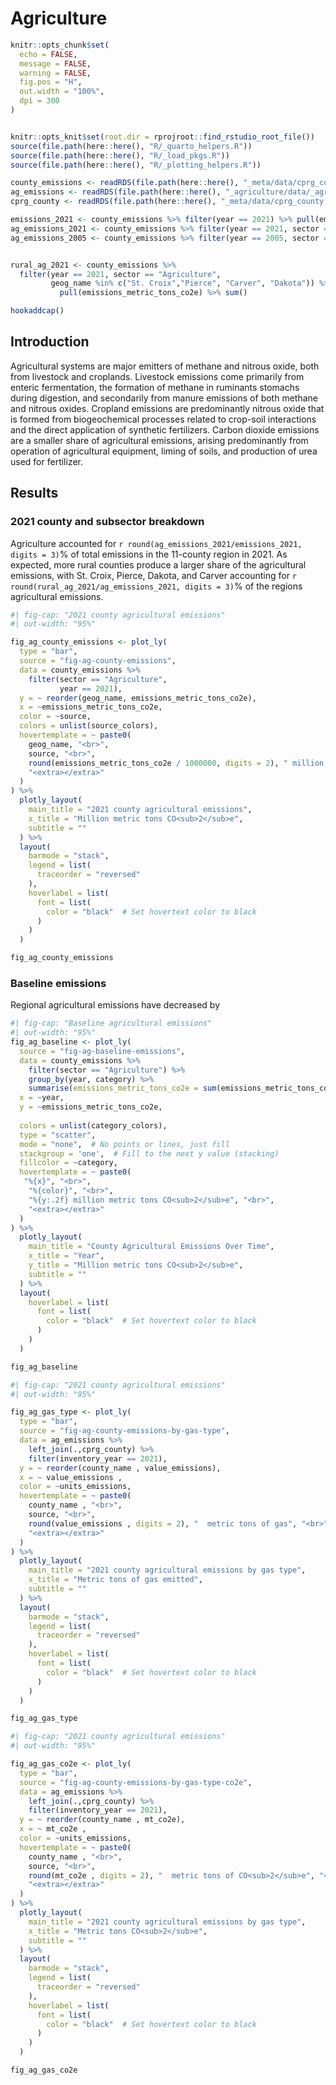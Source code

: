 # Agriculture {#sec-agriculture}
```r
knitr::opts_chunk$set(
  echo = FALSE,
  message = FALSE,
  warning = FALSE,
  fig.pos = "H",
  out.width = "100%",
  dpi = 300
)


knitr::opts_knit$set(root.dir = rprojroot::find_rstudio_root_file())
source(file.path(here::here(), "R/_quarto_helpers.R"))
source(file.path(here::here(), "R/_load_pkgs.R"))
source(file.path(here::here(), "R/_plotting_helpers.R"))

county_emissions <- readRDS(file.path(here::here(), "_meta/data/cprg_county_emissions.RDS"))
ag_emissions <- readRDS(file.path(here::here(), "_agriculture/data/_agricultural_emissions.RDS"))
cprg_county <- readRDS(file.path(here::here(), "_meta/data/cprg_county.RDS"))

emissions_2021 <- county_emissions %>% filter(year == 2021) %>% pull(emissions_metric_tons_co2e) %>% sum()
ag_emissions_2021 <- county_emissions %>% filter(year == 2021, sector == "Agriculture") %>% pull(emissions_metric_tons_co2e) %>% sum()
ag_emissions_2005 <- county_emissions %>% filter(year == 2005, sector == "Agriculture") %>% pull(emissions_metric_tons_co2e) %>% sum()


rural_ag_2021 <- county_emissions %>% 
  filter(year == 2021, sector == "Agriculture",
         geog_name %in% c("St. Croix","Pierce", "Carver", "Dakota")) %>% 
           pull(emissions_metric_tons_co2e) %>% sum()

hookaddcap()
```

## Introduction

Agricultural systems are major emitters of methane and nitrous oxide, both from livestock and croplands. Livestock emissions come primarily from enteric fermentation, the formation of methane in ruminants stomachs during digestion, and secondarily from manure emissions of both methane and nitrous oxides. Cropland emissions are predominantly nitrous oxide that is formed from biogeochemical processes related to crop-soil interactions and the direct application of synthetic fertilizers. Carbon dioxide emissions are a smaller share of agricultural emissions, arising predominantly from operation of agricultural equipment, liming of soils, and production of urea used for fertilizer.


## Results

### 2021 county and subsector breakdown

Agriculture accounted for `r round(ag_emissions_2021/emissions_2021, digits = 3)`% of total emissions in the 11-county region in 2021. As expected, more rural counties produce a larger share of the agricultural emissions, with St. Croix, Pierce, Dakota, and Carver accounting for `r round(rural_ag_2021/ag_emissions_2021, digits = 3)`% of the regions agricultural emissions.

```r
#| fig-cap: "2021 county agricultural emissions"
#| out-width: "95%"

fig_ag_county_emissions <- plot_ly(
  type = "bar",
  source = "fig-ag-county-emissions",
  data = county_emissions %>%
    filter(sector == "Agriculture",
           year == 2021),
  y = ~ reorder(geog_name, emissions_metric_tons_co2e),
  x = ~emissions_metric_tons_co2e,
  color = ~source,
  colors = unlist(source_colors),
  hovertemplate = ~ paste0(
    geog_name, "<br>",
    source, "<br>",
    round(emissions_metric_tons_co2e / 1000000, digits = 2), " million metric tons CO<sub>2</sub>e", "<br>",
    "<extra></extra>"
  )
) %>%
  plotly_layout(
    main_title = "2021 county agricultural emissions",
    x_title = "Million metric tons CO<sub>2</sub>e",
    subtitle = ""
  ) %>%
  layout(
    barmode = "stack",
    legend = list(
      traceorder = "reversed"
    ),
    hoverlabel = list(
      font = list(
        color = "black"  # Set hovertext color to black
      )
    )
  )

fig_ag_county_emissions
```


### Baseline emissions

Regional agricultural emissions have decreased by 

```r
#| fig-cap: "Baseline agricultural emissions"
#| out-width: "95%"
fig_ag_baseline <- plot_ly(
  source = "fig-ag-baseline-emissions",
  data = county_emissions %>%
    filter(sector == "Agriculture") %>% 
    group_by(year, category) %>% 
    summarise(emissions_metric_tons_co2e = sum(emissions_metric_tons_co2e)),
  x = ~year,
  y = ~emissions_metric_tons_co2e,
  
  colors = unlist(category_colors),
  type = "scatter",
  mode = "none",  # No points or lines, just fill
  stackgroup = 'one',  # Fill to the next y value (stacking)
  fillcolor = ~category,
  hovertemplate = ~ paste0(
   "%{x}", "<br>",
    "%{color}", "<br>",
    "%{y:.2f} million metric tons CO<sub>2</sub>e", "<br>",
    "<extra></extra>"
  )
) %>% 
  plotly_layout(
    main_title = "County Agricultural Emissions Over Time",
    x_title = "Year",
    y_title = "Million metric tons CO<sub>2</sub>e",
    subtitle = ""
  ) %>%
  layout(
    hoverlabel = list(
      font = list(
        color = "black"  # Set hovertext color to black
      )
    )
  )

fig_ag_baseline
```


```r
#| fig-cap: "2021 county agricultural emissions"
#| out-width: "95%"

fig_ag_gas_type <- plot_ly(
  type = "bar",
  source = "fig-ag-county-emissions-by-gas-type",
  data = ag_emissions %>%
    left_join(.,cprg_county) %>% 
    filter(inventory_year == 2021),
  y = ~ reorder(county_name , value_emissions),
  x = ~ value_emissions ,
  color = ~units_emissions,
  hovertemplate = ~ paste0(
    county_name , "<br>",
    source, "<br>",
    round(value_emissions , digits = 2), "  metric tons of gas", "<br>",
    "<extra></extra>"
  )
) %>%
  plotly_layout(
    main_title = "2021 county agricultural emissions by gas type",
    x_title = "Metric tons of gas emitted",
    subtitle = ""
  ) %>%
  layout(
    barmode = "stack",
    legend = list(
      traceorder = "reversed"
    ),
    hoverlabel = list(
      font = list(
        color = "black"  # Set hovertext color to black
      )
    )
  )

fig_ag_gas_type
```

```r
#| fig-cap: "2021 county agricultural emissions"
#| out-width: "95%"

fig_ag_gas_co2e <- plot_ly(
  type = "bar",
  source = "fig-ag-county-emissions-by-gas-type-co2e",
  data = ag_emissions %>%
    left_join(.,cprg_county) %>% 
    filter(inventory_year == 2021),
  y = ~ reorder(county_name , mt_co2e),
  x = ~ mt_co2e ,
  color = ~units_emissions,
  hovertemplate = ~ paste0(
    county_name , "<br>",
    source, "<br>",
    round(mt_co2e , digits = 2), "  metric tons of CO<sub>2</sub>e", "<br>",
    "<extra></extra>"
  )
) %>%
  plotly_layout(
    main_title = "2021 county agricultural emissions by gas type",
    x_title = "Metric tons CO<sub>2</sub>e",
    subtitle = ""
  ) %>%
  layout(
    barmode = "stack",
    legend = list(
      traceorder = "reversed"
    ),
    hoverlabel = list(
      font = list(
        color = "black"  # Set hovertext color to black
      )
    )
  )

fig_ag_gas_co2e
```
